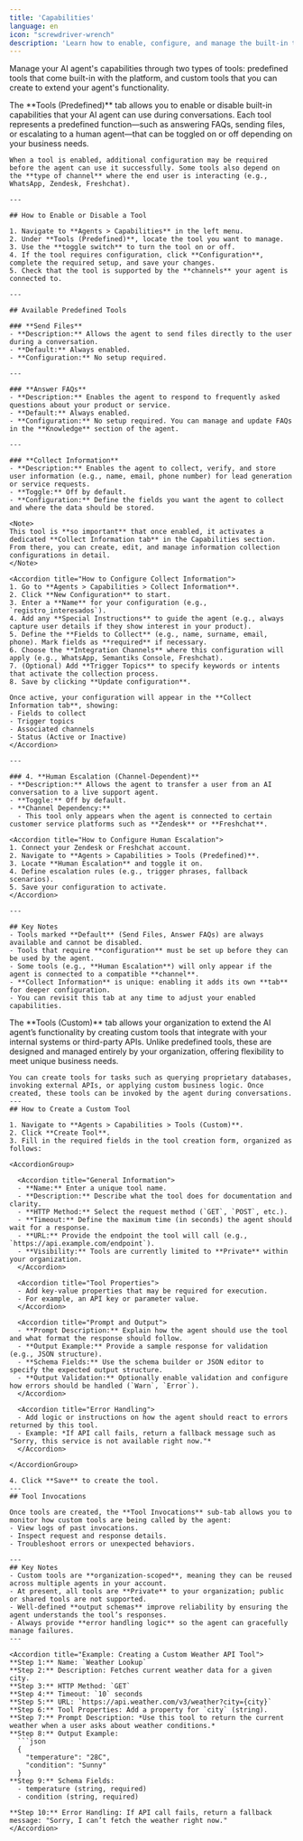 ```yaml
---
title: 'Capabilities'
language: en
icon: "screwdriver-wrench"
description: 'Learn how to enable, configure, and manage the built-in tools and capabilities your AI agent can use—such as sending files, answering FAQs, collecting user information, and escalating to human agents—across supported channels.'
---
```


Manage your AI agent's capabilities through two types of tools: predefined tools that come built-in with the platform, and custom tools that you can create to extend your agent's functionality.

<Tabs>
  <Tab title="Tools (Predefined)">
    The **Tools (Predefined)** tab allows you to enable or disable built-in capabilities that your AI agent can use during conversations. Each tool represents a predefined function—such as answering FAQs, sending files, or escalating to a human agent—that can be toggled on or off depending on your business needs.  

    When a tool is enabled, additional configuration may be required before the agent can use it successfully. Some tools also depend on the **type of channel** where the end user is interacting (e.g., WhatsApp, Zendesk, Freshchat).  

    ---

    ## How to Enable or Disable a Tool

    1. Navigate to **Agents > Capabilities** in the left menu.  
    2. Under **Tools (Predefined)**, locate the tool you want to manage.  
    3. Use the **toggle switch** to turn the tool on or off.  
    4. If the tool requires configuration, click **Configuration**, complete the required setup, and save your changes.  
    5. Check that the tool is supported by the **channels** your agent is connected to.  

    ---

    ## Available Predefined Tools

    ### **Send Files**  
    - **Description:** Allows the agent to send files directly to the user during a conversation.  
    - **Default:** Always enabled.  
    - **Configuration:** No setup required.  

    ---

    ### **Answer FAQs**  
    - **Description:** Enables the agent to respond to frequently asked questions about your product or service.  
    - **Default:** Always enabled.  
    - **Configuration:** No setup required. You can manage and update FAQs in the **Knowledge** section of the agent.  

    ---

    ### **Collect Information**  
    - **Description:** Enables the agent to collect, verify, and store user information (e.g., name, email, phone number) for lead generation or service requests.  
    - **Toggle:** Off by default.  
    - **Configuration:** Define the fields you want the agent to collect and where the data should be stored.  

    <Note>  
    This tool is **so important** that once enabled, it activates a dedicated **Collect Information tab** in the Capabilities section. From there, you can create, edit, and manage information collection configurations in detail.  
    </Note>  

    <Accordion title="How to Configure Collect Information">  
    1. Go to **Agents > Capabilities > Collect Information**.  
    2. Click **New Configuration** to start.  
    3. Enter a **Name** for your configuration (e.g., `registro_interesados`).  
    4. Add any **Special Instructions** to guide the agent (e.g., always capture user details if they show interest in your product).  
    5. Define the **Fields to Collect** (e.g., name, surname, email, phone). Mark fields as **required** if necessary.  
    6. Choose the **Integration Channels** where this configuration will apply (e.g., WhatsApp, Semantiks Console, Freshchat).  
    7. (Optional) Add **Trigger Topics** to specify keywords or intents that activate the collection process.  
    8. Save by clicking **Update configuration**.  

    Once active, your configuration will appear in the **Collect Information tab**, showing:  
    - Fields to collect  
    - Trigger topics  
    - Associated channels  
    - Status (Active or Inactive)  
    </Accordion>  

    ---

    ### 4. **Human Escalation (Channel-Dependent)**  
    - **Description:** Allows the agent to transfer a user from an AI conversation to a live support agent.  
    - **Toggle:** Off by default.  
    - **Channel Dependency:**  
      - This tool only appears when the agent is connected to certain customer service platforms such as **Zendesk** or **Freshchat**.  

    <Accordion title="How to Configure Human Escalation">  
    1. Connect your Zendesk or Freshchat account.  
    2. Navigate to **Agents > Capabilities > Tools (Predefined)**.  
    3. Locate **Human Escalation** and toggle it on.  
    4. Define escalation rules (e.g., trigger phrases, fallback scenarios).  
    5. Save your configuration to activate.  
    </Accordion>  

    ---

    ## Key Notes
    - Tools marked **Default** (Send Files, Answer FAQs) are always available and cannot be disabled.  
    - Tools that require **configuration** must be set up before they can be used by the agent.  
    - Some tools (e.g., **Human Escalation**) will only appear if the agent is connected to a compatible **channel**.  
    - **Collect Information** is unique: enabling it adds its own **tab** for deeper configuration.  
    - You can revisit this tab at any time to adjust your enabled capabilities.
  </Tab>

  <Tab title="Tools (Custom)">
    The **Tools (Custom)** tab allows your organization to extend the AI agent’s functionality by creating custom tools that integrate with your internal systems or third-party APIs. Unlike predefined tools, these are designed and managed entirely by your organization, offering flexibility to meet unique business needs.  
    
    You can create tools for tasks such as querying proprietary databases, invoking external APIs, or applying custom business logic. Once created, these tools can be invoked by the agent during conversations.
    ---
    ## How to Create a Custom Tool

    1. Navigate to **Agents > Capabilities > Tools (Custom)**.  
    2. Click **Create Tool**.  
    3. Fill in the required fields in the tool creation form, organized as follows:  

    <AccordionGroup>

      <Accordion title="General Information">
      - **Name:** Enter a unique tool name.  
      - **Description:** Describe what the tool does for documentation and clarity.  
      - **HTTP Method:** Select the request method (`GET`, `POST`, etc.).  
      - **Timeout:** Define the maximum time (in seconds) the agent should wait for a response.  
      - **URL:** Provide the endpoint the tool will call (e.g., `https://api.example.com/endpoint`).  
      - **Visibility:** Tools are currently limited to **Private** within your organization.  
      </Accordion>

      <Accordion title="Tool Properties">
      - Add key-value properties that may be required for execution.  
      - For example, an API key or parameter value.  
      </Accordion>

      <Accordion title="Prompt and Output">
      - **Prompt Description:** Explain how the agent should use the tool and what format the response should follow.  
      - **Output Example:** Provide a sample response for validation (e.g., JSON structure).  
      - **Schema Fields:** Use the schema builder or JSON editor to specify the expected output structure.  
      - **Output Validation:** Optionally enable validation and configure how errors should be handled (`Warn`, `Error`).  
      </Accordion>

      <Accordion title="Error Handling">
      - Add logic or instructions on how the agent should react to errors returned by this tool.  
      - Example: *If API call fails, return a fallback message such as "Sorry, this service is not available right now."*  
      </Accordion>

    </AccordionGroup>

    4. Click **Save** to create the tool.  
    ---
    ## Tool Invocations

    Once tools are created, the **Tool Invocations** sub-tab allows you to monitor how custom tools are being called by the agent:  
    - View logs of past invocations.  
    - Inspect request and response details.  
    - Troubleshoot errors or unexpected behaviors.  

    ---
    ## Key Notes
    - Custom tools are **organization-scoped**, meaning they can be reused across multiple agents in your account.  
    - At present, all tools are **Private** to your organization; public or shared tools are not supported.  
    - Well-defined **output schemas** improve reliability by ensuring the agent understands the tool’s responses.  
    - Always provide **error handling logic** so the agent can gracefully manage failures.  
    ---
    
    <Accordion title="Example: Creating a Custom Weather API Tool">  
    **Step 1:** Name: `Weather Lookup`  
    **Step 2:** Description: Fetches current weather data for a given city.  
    **Step 3:** HTTP Method: `GET`  
    **Step 4:** Timeout: `10` seconds  
    **Step 5:** URL: `https://api.weather.com/v3/weather?city={city}`  
    **Step 6:** Tool Properties: Add a property for `city` (string).  
    **Step 7:** Prompt Description: *Use this tool to return the current weather when a user asks about weather conditions.*  
    **Step 8:** Output Example:  
      ```json
      {
        "temperature": "28C",
        "condition": "Sunny"
      }
    **Step 9:** Schema Fields:
      - temperature (string, required)
      - condition (string, required)

    **Step 10:** Error Handling: If API call fails, return a fallback message: "Sorry, I can’t fetch the weather right now."
    </Accordion>

  </Tab>
</Tabs>
